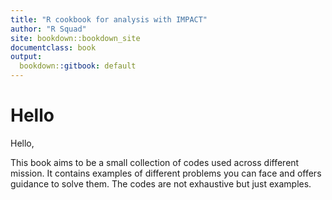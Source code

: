 ```yaml
---
title: "R cookbook for analysis with IMPACT"
author: "R Squad"
site: bookdown::bookdown_site
documentclass: book
output:
  bookdown::gitbook: default
---
```

# Hello 
Hello,

This book aims to be a small collection of codes used across different mission. It contains examples of different problems you can face and offers guidance to solve them. The codes are not exhaustive but just examples.

